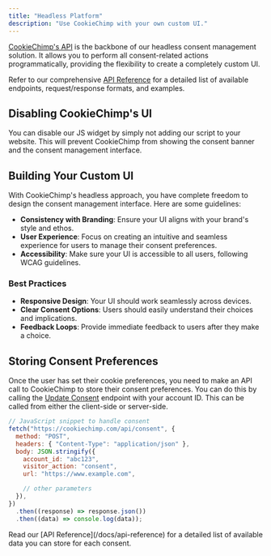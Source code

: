 ```yaml
---
title: "Headless Platform"
description: "Use CookieChimp with your own custom UI."
---
```


[CookieChimp's API](/docs/api-reference) is the backbone of our headless consent management solution. It allows you to perform all consent-related actions programmatically, providing the flexibility to create a completely custom UI.

Refer to our comprehensive [API Reference](/docs/api-reference) for a detailed list of available endpoints, request/response formats, and examples.

## Disabling CookieChimp's UI

You can disable our JS widget by simply not adding our script to your website. This will prevent CookieChimp from showing the consent banner and the consent management interface.

## Building Your Custom UI

With CookieChimp's headless approach, you have complete freedom to design the consent management interface. Here are some guidelines:

- **Consistency with Branding**: Ensure your UI aligns with your brand's style and ethos.
- **User Experience**: Focus on creating an intuitive and seamless experience for users to manage their consent preferences.
- **Accessibility**: Make sure your UI is accessible to all users, following WCAG guidelines.

### Best Practices

- **Responsive Design**: Your UI should work seamlessly across devices.
- **Clear Consent Options**: Users should easily understand their choices and implications.
- **Feedback Loops**: Provide immediate feedback to users after they make a choice.

## Storing Consent Preferences

Once the user has set their cookie preferences, you need to make an API call to CookieChimp to store their consent preferences. You can do this by calling the [Update Consent](/docs/api-reference#update-consent) endpoint with your account ID. This can be called from either the client-side or server-side.

```javascript
// JavaScript snippet to handle consent
fetch("https://cookiechimp.com/api/consent", {
  method: "POST",
  headers: { "Content-Type": "application/json" },
  body: JSON.stringify({
    account_id: "abc123",
    visitor_action: "consent",
    url: "https://www.example.com",

    // other parameters
  }),
})
  .then((response) => response.json())
  .then((data) => console.log(data));
```

<Tip>
  Read our [API Reference](/docs/api-reference) for a detailed list of available
  data you can store for each consent.
</Tip>
